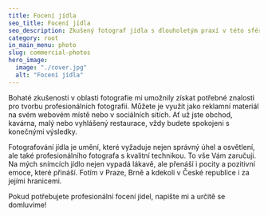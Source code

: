 ```yaml
---
title: Focení jídla
seo_title: Focení jídla
seo_description: Zkušený fotograf jídla s dlouholetým praxí v této sféře. Skrze mé fotografie pokouším vyjádřit nejenom vnější krásu pokrmů, ale také přinášet prostřednictvím obrázků zážitky a pozitivní emoce spojené s jídlem
category: root
in_main_menu: photo
slug: commercial-photos
hero_image:
  image: "./cover.jpg"
  alt: "Focení jídla"
---
```

Bohaté zkušenosti v oblasti fotografie mi umožnily získat potřebné znalosti pro tvorbu profesionálních fotografií. Můžete je využít jako reklamní materiál na svém webovém místě nebo v sociálních sítích. Ať už jste obchod, kavárna, malý nebo vyhlášený restaurace, vždy budete spokojeni s konečnými výsledky.

Fotografování jídla je umění, které vyžaduje nejen správný úhel a osvětlení, ale také profesionálního fotografa s kvalitní technikou. To vše Vám zaručuji. Na mých snímcích jídlo nejen vypadá lákavě, ale přenáší i pocity a pozitivní emoce, které přináší. Fotím v Praze, Brně a kdekoli v České republice i za jejími hranicemi.

Pokud potřebujete profesionální focení jídel, napište mi a určitě se domluvíme!
